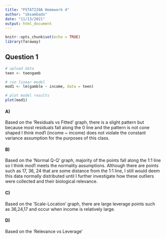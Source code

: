 ```yaml
---
title: "PSTAT220A Homework 4"
author: "sbsambado"
date: "11/13/2021"
output: html_document
---
```


```r
knitr::opts_chunk$set(echo = TRUE)
library(faraway)
```

## Question 1
```r
# upload data
teen <- teengamb

# run linear model
mod1 <- lm(gamble ~ income, data = teen)

# plot model results
plot(mod1)
```

#### A) 
Based on the 'Residuals vs Fitted' graph, there is a slight pattern but because most residuals fall along the 0 line and the pattern is not cone shaped I think mod1 (income ~ income) does not violate the constant variance assumption for the purposes of this class. 

#### B)
Based on the 'Normal Q-Q' graph, majority of the points fall along the 1:1 line so I think mod1 meets the normality assumptions. Although there are points such as 17, 36, 24 that are some distance from the 1:1 line, I still would deem this data normally distributed until I further investigate how these outliers were collected and their biological relevance.

#### C)
Based on the 'Scale-Location' graph, there are large leverage points such as 36,24,17 and occur when income is relatively large. 

#### D)
Based on the 'Relevance vs Leverage'

